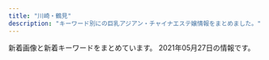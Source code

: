 ```yaml
---
title: "川崎・鶴見"
description: "キーワード別にの巨乳アジアン・チャイナエステ嬢情報をまとめました。"
---
```


新着画像と新着キーワードをまとめています。
2021年05月27日の情報です。

<DmmAffiliateIns />
<KeywordTable
  shops={
    [
    {
        "keywords": {
            "86": 16,
            "D": 16
        },
        "url": "http://rabbit.est.cm/",
        "name": "\u7e01\u5712",
        "station": "JR\u5ddd\u5d0e\u99c5\u6771\u53e3",
        "img_links": [
            "http://rabbit.est.cm/images/acc5.jpg",
            "http://rabbit.est.cm/images/nbj2.jpg",
            "http://rabbit.est.cm/images/pick.png",
            "http://rabbit.est.cm/images/top.jpg",
            "http://rabbit.est.cm/images/nbj3.jpg",
            "http://rabbit.est.cm/photos/sites/29/2017/02/3.jpg",
            "http://rabbit.est.cm/photos/sites/29/2017/09/2017090411494123.jpg",
            "http://rabbit.est.cm/images/acc3.jpg",
            "http://rabbit.est.cm/images/acc4.jpg",
            "http://rabbit.est.cm/images/s_staff.png",
            "http://rabbit.est.cm/images/s_news.png",
            "http://rabbit.est.cm/photos/sites/29/2017/03/girls03.jpg",
            "http://rabbit.est.cm/images/acc2.jpg",
            "http://rabbit.est.cm/photos/sites/29/2018/08/2018081709473259.jpg",
            "http://rabbit.est.cm/photos/sites/29/2020/11/2020110707012088.jpg",
            "http://rabbit.est.cm/photos/sites/29/2017/04/01.jpg",
            "http://rabbit.est.cm/photos/sites/29/2017/03/188375621118420915.jpg",
            "http://rabbit.est.cm/images/mobile.jpg"
        ]
    },
    {
        "name": "Yulala",
        "keywords": {
            "C": 23
        },
        "station": "JR\u9db4\u898b\u99c5\u6771\u53e3",
        "img_links": [
            "http://esthe-heal.com/staff/aya/01.jpg",
            "http://esthe-heal.com/staff/miho/01.jpg",
            "http://esthe-heal.com/staff/mimi/01.jpg",
            "http://esthe-heal.com/img/link/koko_234x60.png",
            "http://esthe-heal.com/img/ttl_pickup.png",
            "http://esthe-heal.com/staff/sizuka/01mb.jpg",
            "http://esthe-heal.com/staff/kana/01mb.jpg",
            "http://esthe-heal.com/img/att.jpg",
            "http://esthe-heal.com/staff/kana/01.jpg",
            "http://esthe-heal.com/staff/aya/01mb.jpg",
            "http://esthe-heal.com/staff/haruna/01mb.jpg",
            "http://esthe-heal.com/img/ttl_wnew.png",
            "http://esthe-heal.com/staff/rui/01.jpg",
            "http://esthe-heal.com/staff/sakura/01mb.jpg",
            "http://esthe-heal.com/staff/rubi/01mb.jpg",
            "http://esthe-heal.com/staff/haruna/01.jpg",
            "http://esthe-heal.com/staff/rubi/01.jpg",
            "http://esthe-heal.com/staff/sayuri/01.jpg",
            "http://esthe-heal.com/staff/mimi/01mb.jpg",
            "http://esthe-heal.com/staff/momo/01mb.jpg",
            "http://esthe-heal.com/staff/sakura/01.jpg",
            "http://esthe-heal.com/staff/kaori/01.jpg",
            "http://esthe-heal.com/staff/rui/01mb.jpg",
            "http://esthe-heal.com/pic/head.jpg",
            "http://esthe-heal.com/staff/yuki/01.jpg",
            "http://esthe-heal.com/img/ttl_staff.png",
            "http://esthe-heal.com/staff/sayuri/01mb.jpg",
            "http://esthe-heal.com/staff/kaori/01mb.jpg",
            "http://esthe-heal.com/staff/momo/01.jpg",
            "http://esthe-heal.com/staff/miho/01mb.jpg",
            "http://esthe-heal.com/img/ttl_recbnr.png",
            "http://esthe-heal.com/staff/yuyu/01.jpg",
            "http://esthe-heal.com/staff/yuki/01mb.jpg",
            "http://esthe-heal.com/staff/sizuka/01.jpg",
            "http://esthe-heal.com/i/files/homeimg.jpg",
            "http://esthe-heal.com/img/ttl_mobile.png",
            "http://esthe-heal.com/staff/yuyu/01mb.jpg"
        ],
        "url": "http://esthe-heal.com/"
    },
    {
        "img_links": [],
        "keywords": {},
        "name": "\u7652\u3057\u98a8\uff5e\u3044\u3084\u3057\u304b\u305c\uff5e",
        "station": "JR\u5ddd\u5d0e\u99c5\u6771\u53e3",
        "url": "http://iyashi-kaze.oks.bz/"
    },
    {
        "img_links": [
            "http://kafu.ests.co/photos/sites/7/2017/02/2.jpg",
            "http://kafu.ests.co/images/n3.jpg",
            "http://kafu.ests.co/images/room3.jpg",
            "http://kafu.ests.co/images/line.jpg",
            "http://kafu.ests.co/images/room1.jpg",
            "http://kafu.ests.co/images/s_face.jpg",
            "http://kafu.ests.co/images/face_bj3.jpg",
            "http://kafu.ests.co/images/s_pick.jpg",
            "http://kafu.ests.co/images/s_link.jpg",
            "http://kafu.ests.co/images/nbj3.jpg",
            "http://kafu.ests.co/photos/sites/7/2017/02/1.jpg",
            "http://kafu.ests.co/images/n1.jpg",
            "http://kafu.ests.co/photos/sites/7/2017/10/2017100904034443.png",
            "http://kafu.ests.co/photos/sites/7/2017/10/2017101205420065.jpg",
            "http://kafu.ests.co/photos/sites/7/2017/10/2017100904034561.png",
            "http://kafu.ests.co/images/s_staff1.jpg",
            "http://kafu.ests.co/images/face_bj.jpg",
            "http://kafu.ests.co/images/nbj1.jpg",
            "http://kafu.ests.co/images/mobile.jpg",
            "http://kafu.ests.co/images/s_staff.jpg",
            "http://kafu.ests.co/images/room2.jpg",
            "http://kafu.ests.co/images/s_news.jpg",
            "http://kafu.ests.co/images/top.png",
            "http://kafu.ests.co/images/s_mobile.jpg",
            "http://kafu.ests.co/photos/sites/7/2017/10/2017101205420191.jpg",
            "http://kafu.ests.co/images/room4.jpg"
        ],
        "keywords": {
            "C": 21,
            "83": 3,
            "82": 3
        },
        "station": "JR\u77e2\u5411\u99c5\u897f\u53e3",
        "name": "\u5bf5\u6df1\u82b1\u98a8",
        "url": "http://kafu.ests.co/"
    },
    {
        "station": "JR\u9db4\u898b\u99c5\u6771\u53e3",
        "keywords": {
            "\u30c0\u30a4\u30ca\u30de\u30a4\u30c8": 1,
            "100": 1,
            "G": 11,
            "\u30bb\u30af\u30b7\u30fc": 8
        },
        "url": "https://www.pal-spa.com/",
        "img_links": [
            "https://www.pal-spa.com/img/blog/palspa_blog_20200113_miyuki3.jpg",
            "https://www.pal-spa.com/img/blog/palspa_blog_20210419_yuki3.jpg",
            "https://www.pal-spa.com/img/girl/main/smain285aa054b0383cc218664f07c55c4e1d3f0.jpg",
            "https://www.pal-spa.com/img/girl/list/sface2934a16061b4519bc353f475021810bbc2.jpg",
            "https://www.pal-spa.com/img/girl/main/smain242efb09e433a238cc9c94272805945bf96.jpg",
            "https://www.pal-spa.com/img/blog/postimage20210128110639.jpg",
            "https://www.pal-spa.com/img/girl/main/smain841caefc8aa890323cc659f5abf9da1937.jpg",
            "https://www.pal-spa.com/img/blog/palspa_blog_20191201_yui1.jpg",
            "https://www.pal-spa.com/img/girl/main/smain851caefc8aa890323cc659f5abf9da1937.jpg",
            "https://www.pal-spa.com/img/girl/list/sface31f19f00dae05be97f6dce6cb5dbe8eec8.jpg",
            "https://www.pal-spa.com/img/blog/postimage20191201160113.jpg",
            "https://www.pal-spa.com/img/girl/main/smain354497d0fc321a60342a97907dcf15eddb4.jpg",
            "https://www.pal-spa.com/img/girl/main/smain351f2458e832a4198c757c4a20f24e7b77f.jpg",
            "https://www.pal-spa.com/img/girl/main/smain411179e3d7fbd9c1dd52f6aa2a671ce0bd.jpg",
            "https://www.pal-spa.com/img/girl/main/smain94ef1bf25458f90407a4281129029fee02.jpg",
            "https://www.pal-spa.com/img/blog/palspa_blog_20200803_ai1.jpg",
            "https://www.pal-spa.com/img/girl/main/smain283aa054b0383cc218664f07c55c4e1d3f0.jpg",
            "https://www.pal-spa.com/img/blog/palspa_blog_20200803_ai9.jpg",
            "https://www.pal-spa.com/img/material/massage_siatu2.jpg",
            "https://www.pal-spa.com/img/blog/palspa_blog_20200316_aya8.jpg",
            "https://www.pal-spa.com/img/blog/palspa_blog_20191201_aica5.jpg",
            "https://www.pal-spa.com/img/blog/postimage20190823184018.jpg",
            "https://www.pal-spa.com/img/blog/palspa_blog_20191204_izumi5.jpg",
            "https://www.pal-spa.com/img/blog/postimage20200112225143.jpg",
            "https://www.pal-spa.com/img/girl/list/slist37ffa7eddb5ff5f31871a45422cbecac1d.jpg",
            "https://www.pal-spa.com/img/girl/list/slist2803b6e28547718e5f6d36e0d1c631fbcd.jpg",
            "https://www.pal-spa.com/img/blog/palspa_blog_20191201_yui3.jpg",
            "https://www.pal-spa.com/img/girl/main/smain339afba4e500f33ea543f800c8238c1f49.jpg",
            "https://www.pal-spa.com/img/girl/main/smain311813891f0a4f13a5dcec2552f803dff41.jpg",
            "https://www.pal-spa.com/img/blog/palspa_blog_20191201_aica7.jpg",
            "https://www.pal-spa.com/img/blog/palspa_blog_20200113_miyuki4.jpg",
            "https://www.pal-spa.com/img/girl/list/swest374e0d15dd2f781c76365f64c8cfd8955c.jpg",
            "https://www.pal-spa.com/img/blog/palspa_blog_20200113_miyuki5.jpg",
            "https://www.pal-spa.com/img/girl/list/slist41179e3d7fbd9c1dd52f6aa2a671ce0bd.jpg",
            "https://www.pal-spa.com/img/blog/palspa_blog_20191201_aica1.jpg",
            "https://www.pal-spa.com/img/blog/palspa_blog_20191204_izumi2.jpg",
            "https://www.pal-spa.com/img/blog/postimage20191201160850.jpg",
            "https://www.pal-spa.com/img/camp/20210513_newface.jpg",
            "https://www.pal-spa.com/img/blog/postimage20200316071533.jpg",
            "https://www.pal-spa.com/img/material/massage_sentai3.jpg",
            "https://www.pal-spa.com/img/girl/main/smain2924975d1e88a92635112090a18fddfe496.jpg",
            "https://www.pal-spa.com/img/blog/palspa_blog_20191201_yui6.jpg",
            "https://www.pal-spa.com/img/girl/main/smain93489e4bc2f68cb6c1df5f2c0780e53ef2.jpg",
            "https://www.pal-spa.com/img/girl/pickup/pickup20210315213817.jpg",
            "https://www.pal-spa.com/img/blog/postimage20191201161433.jpg",
            "https://www.pal-spa.com/img/girl/main/smain32444cc176e6519c5cfcaa30cdb6b3d4ae6.jpg",
            "https://www.pal-spa.com/img/blog/palspa_blog_20191204_izumi3.jpg",
            "https://www.pal-spa.com/img/girl/list/sface3c2ba25b14b61f54befa1ec672e487350.jpg",
            "https://www.pal-spa.com/img/girl/main/smain95ef1bf25458f90407a4281129029fee02.jpg",
            "https://www.pal-spa.com/img/material/massage_sentai2.jpg",
            "https://www.pal-spa.com/img/material/image_auth.png",
            "https://www.pal-spa.com/img/girl/main/smain2944975d1e88a92635112090a18fddfe496.jpg",
            "https://www.pal-spa.com/img/blog/postimage20210419052730.jpg",
            "https://www.pal-spa.com/img/girl/list/swest3c2ba25b14b61f54befa1ec672e487350.jpg",
            "https://www.pal-spa.com/img/girl/main/smain3448922ce8484534d2b75a91ab7a300e6de.jpg",
            "https://www.pal-spa.com/img/girl/main/smain349afba4e500f33ea543f800c8238c1f49.jpg",
            "https://www.pal-spa.com/img/girl/list/sface9b20525be57ec14c2cab254b7f38bd4df.jpg",
            "https://www.pal-spa.com/img/girl/list/slist3aa1148d56856a2cfde4a3dfdd8d1c5ed.jpg",
            "https://www.pal-spa.com/img/girl/main/smain213a4782a043e7ca29f58aba8d6552a2d6e.jpg",
            "https://www.pal-spa.com/img/girl/main/smain2332be10adc295a0fc3adfdb5b77838c4a7.jpg",
            "https://www.pal-spa.com/img/girl/list/sface259a92ee295305fdbc6e4cd5a68dad5216.jpg",
            "https://www.pal-spa.com/img/girl/list/slist29b91c9bcc8e157811f43836e0e81c7a7e.jpg",
            "https://www.pal-spa.com/img/girl/main/smain252b45d339d6509c6b7779e499e2a9b6ba6.jpg",
            "https://www.pal-spa.com/img/blog/palspa_blog_20210419_yuki8.jpg",
            "https://www.pal-spa.com/img/girl/main/smain214a4782a043e7ca29f58aba8d6552a2d6e.jpg",
            "https://www.pal-spa.com/img/girl/main/smain212a4782a043e7ca29f58aba8d6552a2d6e.jpg",
            "https://www.pal-spa.com/img/girl/main/smain253b45d339d6509c6b7779e499e2a9b6ba6.jpg",
            "https://www.pal-spa.com/img/girl/main/smain44b39a706bac6618b1571f7fdf4631427d.jpg",
            "https://www.pal-spa.com/img/girl/main/smain241254584407bed049e349a41c5443a4345.jpg",
            "https://www.pal-spa.com/img/blog/palspa_blog_20191201_yui7.jpg",
            "https://www.pal-spa.com/img/girl/list/sface35c7e2ebf50e97c57692dbfd94cccf9ddb.jpg",
            "https://www.pal-spa.com/img/blog/palspa_blog_20210120_haruka4.jpg",
            "https://www.pal-spa.com/img/girl/list/slist34fb1e5b054a6796aafb6d24f36ac90950.jpg",
            "https://www.pal-spa.com/img/blog/palspa_blog_20191204_izumi1.jpg",
            "https://www.pal-spa.com/img/blog/palspa_blog_20191201_aica4.jpg",
            "https://www.pal-spa.com/img/girl/main/smain92489e4bc2f68cb6c1df5f2c0780e53ef2.jpg",
            "https://www.pal-spa.com/img/girl/list/swest259a92ee295305fdbc6e4cd5a68dad5216.jpg",
            "https://www.pal-spa.com/img/girl/main/smain32aa1148d56856a2cfde4a3dfdd8d1c5ed.jpg",
            "https://www.pal-spa.com/img/girl/main/smain373eb53412252fd3f47bcd6a4f2e0027ddb.jpg",
            "https://www.pal-spa.com/img/girl/main/smain315f04254ecea9c57f49748c46b01a7664c.jpg",
            "https://www.pal-spa.com/img/girl/list/slist21c8c7f499c3f4da854e401c53978a3677.jpg",
            "https://www.pal-spa.com/img/girl/list/swest2815022380c60cdc7043c4ec074cee02f5.jpg",
            "https://www.pal-spa.com/img/girl/list/swest41179e3d7fbd9c1dd52f6aa2a671ce0bd.jpg",
            "https://www.pal-spa.com/img/blog/palspa_blog_20200316_aya10.jpg",
            "https://www.pal-spa.com/img/girl/main/smain215a4782a043e7ca29f58aba8d6552a2d6e.jpg",
            "https://www.pal-spa.com/img/girl/list/swest24254584407bed049e349a41c5443a4345.jpg",
            "https://www.pal-spa.com/img/blog/postimage20190909035711.jpg",
            "https://www.pal-spa.com/img/blog/palspa_blog_20210419_yuki1.jpg",
            "https://www.pal-spa.com/img/blog/palspa_blog_20200316_aya11.jpg",
            "https://www.pal-spa.com/img/blog/palspa_blog_20191201_aica2.jpg",
            "https://www.pal-spa.com/img/girl/list/sface41179e3d7fbd9c1dd52f6aa2a671ce0bd.jpg",
            "https://www.pal-spa.com/img/blog/palspa_blog_20200316_aya5.jpg",
            "https://www.pal-spa.com/img/girl/main/smain91489e4bc2f68cb6c1df5f2c0780e53ef2.jpg",
            "https://www.pal-spa.com/img/girl/list/slist9224bead323710d8ed7f0640125518c54.jpg",
            "https://www.pal-spa.com/img/blog/palspa_blog_20210419_yuki4.jpg",
            "https://www.pal-spa.com/img/girl/main/smain312cf1a94bbeb47fd61d9c8a0ac5715f220.jpg",
            "https://www.pal-spa.com/img/blog/postimage20200805131611.jpg",
            "https://www.pal-spa.com/img/blog/palspa_blog_20200803_ai6.jpg",
            "https://www.pal-spa.com/img/girl/list/slist256b08026e0fe59c124751f4ba2dce9484.jpg",
            "https://www.pal-spa.com/img/girl/list/sface24254584407bed049e349a41c5443a4345.jpg",
            "https://www.pal-spa.com/img/girl/list/slist31991bce11ee745ecab812af3ff1cb34c6.jpg",
            "https://www.pal-spa.com/img/girl/main/smain32544cc176e6519c5cfcaa30cdb6b3d4ae6.jpg",
            "https://www.pal-spa.com/img/blog/postimage20191201162035.jpg",
            "https://www.pal-spa.com/img/girl/list/swest35285c827d9511f0950a18b392ca14bbe6.jpg",
            "https://www.pal-spa.com/img/girl/main/smain314f04254ecea9c57f49748c46b01a7664c.jpg",
            "https://www.pal-spa.com/img/blog/palspa_blog_20191201_yui5.jpg",
            "https://www.pal-spa.com/img/girl/pickup/pickup20200730025343.jpg",
            "https://www.pal-spa.com/img/girl/list/sface374e0d15dd2f781c76365f64c8cfd8955c.jpg",
            "https://www.pal-spa.com/img/material/massage_siatu1.jpg",
            "https://www.pal-spa.com/img/girl/list/swest352b89681dd1c11f6c2b3d93f5253fdb44.jpg",
            "https://www.pal-spa.com/img/blog/palspa_blog_20210419_yuki2.jpg",
            "https://www.pal-spa.com/img/girl/main/smain3525044e0e79b6d94578c6c78296fb853e4.jpg",
            "https://www.pal-spa.com/img/girl/main/smain2342be10adc295a0fc3adfdb5b77838c4a7.jpg",
            "https://www.pal-spa.com/img/girl/main/smain81aaf0584954cf78c6fa0e4d5235d359c9.jpg",
            "https://www.pal-spa.com/img/girl/main/smain355497d0fc321a60342a97907dcf15eddb4.jpg",
            "https://www.pal-spa.com/img/girl/main/smain2934975d1e88a92635112090a18fddfe496.jpg",
            "https://www.pal-spa.com/img/girl/main/smain32244cc176e6519c5cfcaa30cdb6b3d4ae6.jpg",
            "https://www.pal-spa.com/img/girl/main/smain34264ec295988800531cb0f78cdcfbcb9cf.jpg",
            "https://www.pal-spa.com/img/girl/main/smain321552450a07c5e6fcf616569ce56276f28.jpg",
            "https://www.pal-spa.com/img/blog/palspa_blog_20200803_ai3.jpg",
            "https://www.pal-spa.com/img/blog/palspa_blog_20200113_miyuki2.jpg",
            "https://www.pal-spa.com/img/girl/main/smain371eb53412252fd3f47bcd6a4f2e0027ddb.jpg",
            "https://www.pal-spa.com/img/blog/palspa_blog_20200803_ai4.jpg",
            "https://www.pal-spa.com/img/blog/palspa_blog_20200113_miyuki1.jpg",
            "https://www.pal-spa.com/img/girl/list/slist2384c844601b0fd2f7aabfe4a5a12163b7.jpg",
            "https://www.pal-spa.com/img/girl/main/smain374cab2c1fda697e3b05677cf608a517810.jpg",
            "https://www.pal-spa.com/img/blog/palspa_blog_20200316_aya1.jpg",
            "https://www.pal-spa.com/img/blog/palspa_blog_20200316_aya9.jpg",
            "https://www.pal-spa.com/img/girl/main/smain251b45d339d6509c6b7779e499e2a9b6ba6.jpg",
            "https://www.pal-spa.com/img/blog/palspa_blog_20200316_aya3.jpg",
            "https://www.pal-spa.com/img/girl/main/smain424a6d03832c91a865b6562a3dc842e51a.jpg",
            "https://www.pal-spa.com/img/girl/main/smain295c66d8a8ea77ad563b7a5d4d245be38c5.jpg",
            "https://www.pal-spa.com/img/girl/pickup/pickup20210120104719.jpg",
            "https://www.pal-spa.com/img/girl/list/swest95fea8ce189d2417d922eb9079627b3ac.jpg",
            "https://www.pal-spa.com/img/girl/main/smain2352be10adc295a0fc3adfdb5b77838c4a7.jpg",
            "https://www.pal-spa.com/img/blog/palspa_blog_20200316_aya7.jpg",
            "https://www.pal-spa.com/img/blog/palspa_blog_20210120_haruka1.jpg",
            "https://www.pal-spa.com/img/blog/palspa_blog_20210120_haruka3.jpg",
            "https://www.pal-spa.com/img/girl/list/swest32552450a07c5e6fcf616569ce56276f28.jpg",
            "https://www.pal-spa.com/img/blog/palspa_blog_20210120_haruka5.jpg",
            "https://www.pal-spa.com/img/girl/main/smain831caefc8aa890323cc659f5abf9da1937.jpg",
            "https://www.pal-spa.com/img/blog/palspa_blog_20191201_yui4.jpg",
            "https://www.pal-spa.com/img/girl/list/swest31f19f00dae05be97f6dce6cb5dbe8eec8.jpg",
            "https://www.pal-spa.com/img/blog/palspa_blog_20200113_miyuki6.jpg",
            "https://www.pal-spa.com/img/girl/main/smain2312be10adc295a0fc3adfdb5b77838c4a7.jpg",
            "https://www.pal-spa.com/img/girl/list/slist32552450a07c5e6fcf616569ce56276f28.jpg",
            "https://www.pal-spa.com/img/blog/palspa_blog_20200803_ai7.jpg",
            "https://www.pal-spa.com/img/girl/list/swest34fb1e5b054a6796aafb6d24f36ac90950.jpg",
            "https://www.pal-spa.com/img/blog/palspa_blog_20191201_aica3.jpg",
            "https://www.pal-spa.com/img/girl/list/sface2815022380c60cdc7043c4ec074cee02f5.jpg",
            "https://www.pal-spa.com/img/girl/list/swest21a4782a043e7ca29f58aba8d6552a2d6e.jpg",
            "https://www.pal-spa.com/img/girl/main/smain284aa054b0383cc218664f07c55c4e1d3f0.jpg",
            "https://www.pal-spa.com/img/girl/list/swest2934a16061b4519bc353f475021810bbc2.jpg",
            "https://www.pal-spa.com/img/girl/list/slist35f2458e832a4198c757c4a20f24e7b77f.jpg",
            "https://www.pal-spa.com/img/blog/palspa_blog_20200113_miyuki8.jpg",
            "https://www.pal-spa.com/img/blog/palspa_blog_20200113_miyuki7.jpg",
            "https://www.pal-spa.com/img/girl/main/smain31aa1148d56856a2cfde4a3dfdd8d1c5ed.jpg",
            "https://www.pal-spa.com/img/girl/main/smain211a4782a043e7ca29f58aba8d6552a2d6e.jpg",
            "https://www.pal-spa.com/img/girl/main/smain372eb53412252fd3f47bcd6a4f2e0027ddb.jpg",
            "https://www.pal-spa.com/img/blog/palspa_blog_20191201_aica6.jpg",
            "https://www.pal-spa.com/img/girl/list/sface32552450a07c5e6fcf616569ce56276f28.jpg",
            "https://www.pal-spa.com/img/blog/palspa_blog_20191204_izumi4.jpg",
            "https://www.pal-spa.com/img/girl/list/sface232be10adc295a0fc3adfdb5b77838c4a7.jpg",
            "https://www.pal-spa.com/img/girl/list/swest232be10adc295a0fc3adfdb5b77838c4a7.jpg",
            "https://www.pal-spa.com/img/girl/main/smain32344cc176e6519c5cfcaa30cdb6b3d4ae6.jpg",
            "https://www.pal-spa.com/img/blog/palspa_blog_20200803_ai8.jpg",
            "https://www.pal-spa.com/img/girl/main/smain281fd9bc58195da2c4f8c318534044e362e.jpg",
            "https://www.pal-spa.com/img/blog/palspa_blog_20191204_izumi7.jpg",
            "https://www.pal-spa.com/img/blog/palspa_blog_20210419_yuki6.jpg",
            "https://www.pal-spa.com/img/blog/postimage20191205024522.jpg",
            "https://www.pal-spa.com/img/blog/palspa_blog_20200316_aya6.jpg",
            "https://www.pal-spa.com/img/girl/list/slist82771fec40d02127b42e7e4941a97d5e8.jpg",
            "https://www.pal-spa.com/img/girl/main/smain2322be10adc295a0fc3adfdb5b77838c4a7.jpg",
            "https://www.pal-spa.com/img/blog/palspa_blog_20200316_aya2.jpg",
            "https://www.pal-spa.com/img/girl/pickup/pickup20200104064211.jpg",
            "https://www.pal-spa.com/img/girl/pickup/pickup20200923134207.jpg",
            "https://www.pal-spa.com/img/girl/main/smain375cab2c1fda697e3b05677cf608a517810.jpg",
            "https://www.pal-spa.com/img/girl/list/sface34fb1e5b054a6796aafb6d24f36ac90950.jpg",
            "https://www.pal-spa.com/img/blog/palspa_blog_20210120_haruka6.jpg",
            "https://www.pal-spa.com/img/blog/palspa_blog_20210419_yuki5.jpg",
            "https://www.pal-spa.com/img/material/massage_sentai1.jpg",
            "https://www.pal-spa.com/img/girl/main/smain341fb1e5b054a6796aafb6d24f36ac90950.jpg",
            "https://www.pal-spa.com/img/blog/palspa_blog_20200803_ai5.jpg",
            "https://www.pal-spa.com/img/girl/main/smain255b45d339d6509c6b7779e499e2a9b6ba6.jpg",
            "https://www.pal-spa.com/img/girl/pickup/pickup20210513160105.jpg",
            "https://www.pal-spa.com/img/girl/list/sface8aaf0584954cf78c6fa0e4d5235d359c9.jpg",
            "https://www.pal-spa.com/img/girl/main/smain313cf1a94bbeb47fd61d9c8a0ac5715f220.jpg",
            "https://www.pal-spa.com/img/girl/main/smain43f417400ac5884575399559541bcf4c17.jpg",
            "https://www.pal-spa.com/img/blog/palspa_blog_20191204_izumi6.jpg",
            "https://www.pal-spa.com/img/girl/main/smain3535044e0e79b6d94578c6c78296fb853e4.jpg",
            "https://www.pal-spa.com/img/material/massage_siatu3.jpg",
            "https://www.pal-spa.com/img/blog/palspa_blog_20200316_aya4.jpg",
            "https://www.pal-spa.com/img/girl/main/smain821caefc8aa890323cc659f5abf9da1937.jpg",
            "https://www.pal-spa.com/img/girl/main/smain3438922ce8484534d2b75a91ab7a300e6de.jpg",
            "https://www.pal-spa.com/img/girl/list/slist24940766e3a46af57756429b6407dea11e.jpg",
            "https://www.pal-spa.com/img/girl/main/smain254b45d339d6509c6b7779e499e2a9b6ba6.jpg",
            "https://www.pal-spa.com/img/girl/main/smain3458922ce8484534d2b75a91ab7a300e6de.jpg",
            "https://www.pal-spa.com/img/girl/main/smain29126f46703ae5614cc6531d2d744ef64cb.jpg",
            "https://www.pal-spa.com/img/girl/list/sface21a4782a043e7ca29f58aba8d6552a2d6e.jpg",
            "https://www.pal-spa.com/img/girl/list/swest81caefc8aa890323cc659f5abf9da1937.jpg",
            "https://www.pal-spa.com/img/girl/main/smain28209dcea86d45d39c34084233d3f05abd3.jpg",
            "https://www.pal-spa.com/img/blog/postimage20191205024146.jpg",
            "https://www.pal-spa.com/img/blog/palspa_blog_20200803_ai2.jpg",
            "https://www.pal-spa.com/img/blog/postimage20190615060904.jpg",
            "https://www.pal-spa.com/img/blog/palspa_blog_20210419_yuki7.jpg",
            "https://www.pal-spa.com/img/girl/pickup/pickup20200822150116.jpg",
            "https://www.pal-spa.com/img/blog/palspa_blog_20191201_yui2.jpg"
        ],
        "name": "Men\u2019s Pal Spa\u30fb\u30e1\u30f3\u30ba\u30d1\u30eb\u30b9\u30d1"
    },
    {
        "station": "JR\u5ddd\u5d0e\u99c5\u6771\u53e3",
        "keywords": {
            "C": 13
        },
        "img_links": [
            "http://es-china.info/images/s_ranking.png",
            "http://es-china.info/images/room1.jpg",
            "http://es-china.info/staff/ran2.jpg",
            "http://es-china.info/staff/risa1.jpg",
            "http://es-china.info/staff/sayuri1.jpg",
            "http://es-china.info/staff/sayuri2.jpg",
            "http://es-china.info/images/s_news.png",
            "http://es-china.info/images/mobile.jpg",
            "http://es-china.info/staff/ran1.jpg",
            "http://es-china.info/staff/emi1.jpg",
            "http://es-china.info/images/r3.jpg",
            "http://es-china.info/images/s_staff.png",
            "http://es-china.info/staff/ai2.jpg",
            "http://es-china.info/staff/risa2.jpg",
            "http://es-china.info/staff/emi2.jpg",
            "http://es-china.info/images/line.png",
            "http://es-china.info/images/s_zysx.png",
            "http://es-china.info/images/room2.jpg",
            "http://es-china.info/images/room4.jpg",
            "http://es-china.info/staff/sasa2.jpg",
            "http://es-china.info/staff/sasa1.jpg",
            "http://es-china.info/images/s_newface.png",
            "http://es-china.info/staff/sayuri3.jpg",
            "http://es-china.info/staff/ai1.jpg",
            "http://es-china.info/images/room3.jpg",
            "http://es-china.info/images/no1.png",
            "http://es-china.info/images/s_pickup.png"
        ],
        "url": "http://es-china.info/",
        "name": "\u7652\u5065\u697d"
    },
    {
        "name": "sweet",
        "station": "JR\u9db4\u898b\u99c5\u897f\u53e3",
        "img_links": [
            "https://tsurumi-mensesthe.com/massage/2021/01/05/stand-by.jpg",
            "https://tsurumi-mensesthe.com/massage/2020/11/22/coco-s3.jpg",
            "https://tsurumi-mensesthe.com/staff/riri-l1.jpg",
            "https://tsurumi-mensesthe.com/staff/ayumi-s1.jpg",
            "https://tsurumi-mensesthe.com/staff/riri-s1.jpg",
            "https://tsurumi-mensesthe.com/images/main-sp.jpg",
            "https://tsurumi-mensesthe.com/staff/riri-top.jpg",
            "https://tsurumi-mensesthe.com/staff/yura-l2.jpg",
            "https://tsurumi-mensesthe.com/massage/2021/03/01/miki-s1.jpg",
            "https://tsurumi-mensesthe.com/staff/momoka-s2.jpg",
            "https://tsurumi-mensesthe.com/room/room-l1.jpg",
            "https://tsurumi-mensesthe.com/room/room-l3.jpg",
            "https://tsurumi-mensesthe.com/footer/footer-line.png",
            "https://tsurumi-mensesthe.com/staff/riri-l2.jpg",
            "https://tsurumi-mensesthe.com/staff/yuyu-top.jpg",
            "https://tsurumi-mensesthe.com/images/clear.png",
            "https://tsurumi-mensesthe.com/room/room-l2.jpg",
            "https://tsurumi-mensesthe.com/staff/momoka-s1.jpg",
            "https://tsurumi-mensesthe.com/staff/new-l1.jpg",
            "https://tsurumi-mensesthe.com/staff/riri-s2.jpg",
            "https://tsurumi-mensesthe.com/staff/miki-top.jpg",
            "https://tsurumi-mensesthe.com/staff/yura-top.jpg",
            "https://inage-mensesthe.com/icon/facebook.png",
            "https://tsurumi-mensesthe.com/staff/momoka-l1.jpg",
            "https://tsurumi-mensesthe.com/staff/momoka-top.jpg",
            "https://inage-mensesthe.com/icon/twitter.png",
            "https://tsurumi-mensesthe.com/images/esthe1.jpg",
            "https://tsurumi-mensesthe.com/staff/yura-s2.jpg",
            "https://tsurumi-mensesthe.com/staff/yura-s3.jpg",
            "https://tsurumi-mensesthe.com/staff/miki-l2.jpg",
            "https://tsurumi-mensesthe.com/staff/yuyu-l1.jpg",
            "https://tsurumi-mensesthe.com/staff/momoka-l2.jpg",
            "https://inage-mensesthe.com/icon/yelp.png",
            "https://tsurumi-mensesthe.com/staff/miki-l1.jpg",
            "https://tsurumi-mensesthe.com/images/esthe3.jpg",
            "https://tsurumi-mensesthe.com/icon/yelp.png",
            "https://tsurumi-mensesthe.com/staff/yuyu-s1.jpg",
            "https://tsurumi-mensesthe.com/images/main1.jpg",
            "https://tsurumi-mensesthe.com/room/room-l4.jpg",
            "https://tsurumi-mensesthe.com/staff/yura-s1.jpg",
            "https://tsurumi-mensesthe.com/images/header3.png",
            "https://tsurumi-mensesthe.com/staff/ayumi-top.jpg",
            "https://tsurumi-mensesthe.com/staff/new-s1.jpg",
            "https://tsurumi-mensesthe.com/massage/2021/04/20/yuyu-s1.jpg",
            "https://tsurumi-mensesthe.com/staff/sora-s1.jpg",
            "https://tsurumi-mensesthe.com/staff/yura-l3.jpg",
            "https://tsurumi-mensesthe.com/staff/momoka-s3.jpg",
            "https://tsurumi-mensesthe.com/icon/facebook.png",
            "https://tsurumi-mensesthe.com/massage/2021/03/09/new-s1.jpg",
            "https://tsurumi-mensesthe.com/staff/new-top.jpg",
            "https://tsurumi-mensesthe.com/icon/line.png",
            "https://tsurumi-mensesthe.com/images/qrcode.png",
            "https://tsurumi-mensesthe.com/footer/footer-tel.png",
            "https://tsurumi-mensesthe.com/icon/twitter.png",
            "https://tsurumi-mensesthe.com/footer/footer-staff.png",
            "https://inage-mensesthe.com/icon/line.png",
            "https://tsurumi-mensesthe.com/staff/momoka-l3.jpg",
            "https://tsurumi-mensesthe.com/staff/miki-s1.jpg",
            "https://tsurumi-mensesthe.com/images/esthe2.jpg",
            "https://tsurumi-mensesthe.com/staff/yura-l1.jpg",
            "https://tsurumi-mensesthe.com/staff/miki-s2.jpg",
            "https://tsurumi-mensesthe.com/images/esthe4.jpg"
        ],
        "url": "https://tsurumi-mensesthe.com/",
        "keywords": {
            "85": 24,
            "90": 8,
            "88": 24
        }
    },
    {
        "url": "https://hatsukoi.est.cm/",
        "img_links": [],
        "station": "JR\u9db4\u898b\u99c5\u6771\u53e3",
        "keywords": {},
        "name": "\u521d\u604b"
    },
    {
        "keywords": {
            "C": 7
        },
        "station": "JR\u9db4\u898b\u99c5\u897f\u53e3",
        "url": "http://h-yousei.xyz/",
        "img_links": [
            "http://h-yousei.xyz/images/top.png",
            "http://h-yousei.xyz/images/g2.jpg",
            "http://h-yousei.xyz/images/r4.jpg",
            "http://h-yousei.xyz/images/b2.jpg",
            "http://h-yousei.xyz/images/tit-new.png",
            "http://h-yousei.xyz/images/top1.jpg",
            "http://h-yousei.xyz/images/r1.jpg",
            "http://h-yousei.xyz/images/g0.jpg",
            "http://h-yousei.xyz/images/g3.jpg",
            "http://h-yousei.xyz/images/tite_staff.png",
            "http://h-yousei.xyz/images/r2.jpg",
            "http://h-yousei.xyz/images/tit-newface.png",
            "http://h-yousei.xyz/images/mobile.png",
            "http://h-yousei.xyz/images/tite-staff.png",
            "http://h-yousei.xyz/images/r3.jpg",
            "http://h-yousei.xyz/images/b1.jpg",
            "http://h-yousei.xyz/images/g1.jpg"
        ],
        "name": "\u5929\u4f7f\u306e\u604b"
    },
    {
        "name": "\u53f0\u6e7e\u5f0f\u9db4\u898b\u30ea\u30e9\u30af\u30bc\u30fc\u30b7\u30e7\u30f3",
        "keywords": {
            "86": 6,
            "D": 6
        },
        "img_links": [
            "http://xn--vckg5a9gugx77pgi4bmma.net/images/precau.png",
            "http://xn--vckg5a9gugx77pgi4bmma.net/images/evetop.png",
            "http://xn--vckg5a9gugx77pgi4bmma.net/images/news.png",
            "http://xn--vckg5a9gugx77pgi4bmma.net/images/cg02.jpg",
            "http://xn--vckg5a9gugx77pgi4bmma.net/images/cg03.jpg",
            "http://xn--vckg5a9gugx77pgi4bmma.net/images/r0.jpg",
            "http://xn--vckg5a9gugx77pgi4bmma.net/images/top.png",
            "http://xn--vckg5a9gugx77pgi4bmma.net/images/sruru.jpg",
            "http://xn--vckg5a9gugx77pgi4bmma.net/images/staff_s.png",
            "http://xn--vckg5a9gugx77pgi4bmma.net/images/kan.jpg"
        ],
        "station": "JR\u9db4\u898b\u99c5\u6771\u53e3",
        "url": "http://xn--vckg5a9gugx77pgi4bmma.net/"
    },
    {
        "station": "\u9db4\u898b\u99c5\u6771\u53e3",
        "keywords": {},
        "name": "Lucky\u30fb\u30e9\u30c3\u30ad\u30fc",
        "img_links": [
            "http://t-lucky.work/images/5.jpg",
            "http://t-lucky.work/sp/img/mimi1.jpg",
            "http://t-lucky.work/staff/mika.jpg",
            "http://t-lucky.work/sp/images/tel.jpg",
            "http://t-lucky.work/sp/images/newsb.jpg",
            "http://t-lucky.work/sp/staff/mika.jpg",
            "http://t-lucky.work/sp/images/footer.jpg",
            "http://t-lucky.work/images/sys2.jpg",
            "http://t-lucky.work/images/head.jpg",
            "http://t-lucky.work/sp/images/b1.jpg",
            "http://t-lucky.work/img/rina1.jpg",
            "http://t-lucky.work/sp/menu/top.jpg",
            "http://t-lucky.work/img/yumi1.jpg",
            "http://t-lucky.work/sp/images/staff_t.jpg",
            "http://t-lucky.work/sp/img/emi1.jpg",
            "http://t-lucky.work/sp/img/yumi1.jpg",
            "http://t-lucky.work/sp/images/rec1.jpg",
            "http://t-lucky.work/img/mimi1.jpg",
            "http://t-lucky.work/images/sm.jpg",
            "http://t-lucky.work/images/sys3.jpg",
            "http://t-lucky.work/images/staff_t.jpg",
            "http://t-lucky.work/images/7.jpg",
            "http://t-lucky.work/images/b1.jpg",
            "http://t-lucky.work/img/emi1.jpg",
            "http://t-lucky.work/staff/rei.jpg",
            "http://t-lucky.work/images/interior_t.jpg",
            "http://t-lucky.work/sp/img/aya1.jpg",
            "http://t-lucky.work/img/rei1.jpg",
            "http://t-lucky.work/sp/staff/mimi.jpg",
            "http://t-lucky.work/staff/aya.jpg",
            "http://t-lucky.work/images/b3.jpg",
            "http://t-lucky.work/images/9.jpg",
            "http://t-lucky.work/sp/staff/yuyu.jpg",
            "http://t-lucky.work/images/line.png",
            "http://t-lucky.work/images/sys4.jpg",
            "http://t-lucky.work/staff/yuyu.jpg",
            "http://t-lucky.work/sp/img/rina1.jpg",
            "http://t-lucky.work/sp/images/sys1.jpg",
            "http://t-lucky.work/sp/img/yuki1.jpg",
            "http://t-lucky.work/sp/images/head.jpg",
            "http://t-lucky.work/staff/emi.jpg",
            "http://t-lucky.work/images/ta.jpg",
            "http://t-lucky.work/sp/images/int2.jpg",
            "http://t-lucky.work/sp/staff/aya.jpg",
            "http://t-lucky.work/sp/images/interior_t.jpg",
            "http://t-lucky.work/sp/staff/rei.jpg",
            "http://t-lucky.work/sp/staff/emi.jpg",
            "http://t-lucky.work/staff/yuki.jpg",
            "http://t-lucky.work/images/b2.jpg",
            "http://t-lucky.work/sp/staff/yuki.jpg",
            "http://t-lucky.work/sp/images/ac1.jpg",
            "http://t-lucky.work/img/yuki1.jpg",
            "http://t-lucky.work/sp/staff/rina.jpg",
            "http://t-lucky.work/sp/images/pc.jpg",
            "http://t-lucky.work/images/news.jpg",
            "http://t-lucky.work/images/8.jpg",
            "http://t-lucky.work/sp/images/sys2.jpg",
            "http://t-lucky.work/sp/images/news.jpg",
            "http://t-lucky.work/sp/img/yuyu1.jpg",
            "http://t-lucky.work/images/int1.jpg",
            "http://t-lucky.work/sp/images/menu/top.jpg",
            "http://t-lucky.work/sp/menu/interior.jpg",
            "http://t-lucky.work/images/sys1.jpg",
            "http://t-lucky.work/images/int2.jpg",
            "http://t-lucky.work/images/1.jpg",
            "http://t-lucky.work/images/tr.jpg",
            "http://t-lucky.work/sp/images/menu/staff.jpg",
            "http://t-lucky.work/images/3.jpg",
            "http://t-lucky.work/staff/yumi.jpg",
            "http://t-lucky.work/sp/img/rei1.jpg",
            "http://t-lucky.work/img/aya1.jpg",
            "http://t-lucky.work/sp/images/b3.jpg",
            "http://t-lucky.work/sp/images/int1.jpg",
            "http://t-lucky.work/images/6.jpg",
            "http://t-lucky.work/sp/images/b2.jpg",
            "http://t-lucky.work/images/2.jpg",
            "http://t-lucky.work/sp/images/topgirl.jpg",
            "http://t-lucky.work/img/mika1.jpg",
            "http://t-lucky.work/staff/mimi.jpg",
            "http://t-lucky.work/img/yuyu1.jpg",
            "http://t-lucky.work/sp/staff/yumi.jpg",
            "http://t-lucky.work/sp/img/mika1.jpg",
            "http://t-lucky.work/images/4.jpg",
            "http://t-lucky.work/staff/rina.jpg",
            "http://t-lucky.work/sp/menu/staff.jpg",
            "http://t-lucky.work/sp/images/top.jpg"
        ],
        "url": "http://t-lucky.work/"
    },
    {
        "station": "\u4eac\u6025\u9db4\u898b\u99c5\u6771\u53e3",
        "name": "Smile",
        "img_links": [
            "http://tsurumi-est.xyz/images/s_staff1.png",
            "http://tsurumi-est.xyz/images/top.jpg",
            "http://tsurumi-est.xyz/images/g1.jpg",
            "http://tsurumi-est.xyz/images/flash.jpg",
            "http://tsurumi-est.xyz/images/mobile.png",
            "http://tsurumi-est.xyz/images/mens-esthe1.png",
            "http://tsurumi-est.xyz/images/g0.jpg",
            "http://tsurumi-est.xyz/images/int2.jpg",
            "http://tsurumi-est.xyz/images/g5.jpg",
            "http://tsurumi-est.xyz/g3.jpg",
            "http://tsurumi-est.xyz/images/int1.jpg",
            "http://tsurumi-est.xyz/images/flash2.jpg",
            "http://tsurumi-est.xyz/g1.jpg",
            "http://tsurumi-est.xyz/images/g2.jpg",
            "http://tsurumi-est.xyz/g2.jpg",
            "http://tsurumi-est.xyz/images/g3.jpg",
            "http://momipara.jp/img/link/momi88.jpg",
            "http://tsurumi-est.xyz/images/s_staff.png",
            "http://tsurumi-est.xyz/g0.jpg",
            "http://cdn.dino-es.com/images/logo/88x31NewDinoEs.png"
        ],
        "url": "http://tsurumi-est.xyz/",
        "keywords": {
            "E": 2,
            "C": 16,
            "D": 4
        }
    },
    {
        "name": "\u6843\u6e90\u90f7",
        "img_links": [
            "http://www.iyasi-massage.com/images/top/top_01.jpg",
            "http://www.iyasi-massage.com/images/staff/sta_0z9.jpg",
            "http://www.iyasi-massage.com/images/staff_one/staff_one_05.jpg",
            "http://www.iyasi-massage.com/images/staff_image/staff_d05.jpg",
            "http://www.iyasi-massage.com/images/top/top_08.png",
            "http://www.iyasi-massage.com/images/gallery/gallery_104.jpg",
            "http://www.iyasi-massage.com/images/staff_image/staff_d02.jpg",
            "http://www.iyasi-massage.com/images/staff_image/staff_d04.jpg",
            "http://www.iyasi-massage.com/images/gallery/gallery_401.jpg",
            "http://www.iyasi-massage.com/images/staff/sta_08.jpg",
            "http://www.iyasi-massage.com/images/gallery/gallery_403.jpg",
            "http://www.iyasi-massage.com/images/staff/sta_04.jpg",
            "http://www.iyasi-massage.com/images/staff/sta_06.jpg",
            "http://www.iyasi-massage.com/images/staff_image/staff_d01.jpg",
            "http://www.iyasi-massage.com/images/top/top_02.jpg",
            "http://www.iyasi-massage.com/images/gallery/gallery_top.jpg",
            "http://www.iyasi-massage.com/images/top/top_04.jpg",
            "http://www.iyasi-massage.com/images/staff_image/staff_d06.jpg",
            "http://www.iyasi-massage.com/images/staff/sta_010.jpg",
            "http://www.iyasi-massage.com/images/staff_one/staff_one_01.jpg",
            "http://www.iyasi-massage.com/images/home/index_04.jpg",
            "http://www.iyasi-massage.com/images/gallery/gallery_404.jpg",
            "http://www.iyasi-massage.com/images/home/index_tel.jpg",
            "http://www.iyasi-massage.com/images/staff/sta_0z12.jpg",
            "http://www.iyasi-massage.com/images/top/top_05.jpg",
            "http://www.iyasi-massage.com/images/staff/sta_03.jpg",
            "http://www.iyasi-massage.com/images/staff/sta_07.jpg",
            "http://www.iyasi-massage.com/images/staff_one/staff_one_02.jpg",
            "http://www.iyasi-massage.com/images/home/QR.png",
            "http://www.iyasi-massage.com/images/system/syatem_303.jpg",
            "http://www.iyasi-massage.com/images/staff/sta_0z6.jpg",
            "http://www.iyasi-massage.com/images/gallery/gallery_102.jpg",
            "http://www.iyasi-massage.com/images/staff/sta_0z8.jpg",
            "http://www.iyasi-massage.com/images/staff/sta_021.jpg",
            "http://www.iyasi-massage.com/images/top/top_03.jpg",
            "http://www.iyasi-massage.com/images/gallery/gallery_01.jpg",
            "http://www.iyasi-massage.com/images/home/top_qp.jpg",
            "http://www.iyasi-massage.com/images/home/index_qup.jpg",
            "http://www.iyasi-massage.com/images/staff_one/staff_one_04.jpg",
            "http://www.iyasi-massage.com/images/top/top_06.jpg",
            "http://www.iyasi-massage.com/images/system/syatem_302.jpg",
            "http://www.iyasi-massage.com/images/staff/sta_0z10.jpg",
            "http://www.iyasi-massage.com/images/gallery/gallery_402.jpg",
            "http://www.iyasi-massage.com/images/staff/sta_01.jpg",
            "http://www.iyasi-massage.com/images/staff/sta_023.jpg",
            "http://www.iyasi-massage.com/images/staff_one/staff_one_top.jpg",
            "http://www.iyasi-massage.com/images/staff/staff_top.jpg",
            "http://www.iyasi-massage.com/images/gallery/gallery_101.jpg",
            "http://www.iyasi-massage.com/images/staff_one/staff_one_08.png",
            "http://www.iyasi-massage.com/images/staff_one/staff_one_03.jpg",
            "http://www.iyasi-massage.com/images/system/syatem_301.jpg",
            "http://www.iyasi-massage.com/images/staff_image/staff_d03.jpg",
            "http://www.iyasi-massage.com/images/gallery/gallery_103.jpg",
            "http://www.iyasi-massage.com/images/staff_one/staff_one_07.png",
            "http://www.iyasi-massage.com/images/staff/sta_0z2.jpg",
            "http://www.iyasi-massage.com/images/home/index_03.jpg",
            "http://www.iyasi-massage.com/images/home/index_page_top.jpg"
        ],
        "station": "JR\u5ddd\u5d0e\u99c5\u6771\u53e3",
        "keywords": {},
        "url": "http://www.iyasi-massage.com/"
    },
    {
        "img_links": [
            "http://relax-aroma.xyz/images/sw_tel.png",
            "http://relax-aroma.xyz/images/sys01.jpg",
            "http://relax-aroma.xyz/images/head_interior.jpg",
            "http://relax-aroma.xyz/images/con03.jpg",
            "http://relax-aroma.xyz/images/cg02.jpg",
            "http://relax-aroma.xyz/images/sw_home.png",
            "http://relax-aroma.xyz/images/sns_9_pink.jpg",
            "http://relax-aroma.xyz/images/req_03.jpg",
            "http://relax-aroma.xyz/images/trigger.jpg",
            "http://relax-aroma.xyz/images/mainvisual_01.jpg",
            "http://relax-aroma.xyz/images/cg06.jpg",
            "http://relax-aroma.xyz/images/mainvisual_02.jpg",
            "http://relax-aroma.xyz/images/sys03.jpg",
            "http://relax-aroma.xyz/images/con02.jpg",
            "http://relax-aroma.xyz/images/head_therapist.jpg",
            "http://relax-aroma.xyz/images/cg01.jpg",
            "http://relax-aroma.xyz/images/con01.jpg",
            "http://relax-aroma.xyz/images/icon_new.png",
            "http://relax-aroma.xyz/images/cg03.jpg",
            "http://relax-aroma.xyz/images/sys02.jpg",
            "http://relax-aroma.xyz/images/cg05.jpg",
            "http://relax-aroma.xyz/images/cg04.jpg",
            "http://relax-aroma.xyz/images/mainvisual_01_s.jpg"
        ],
        "name": "\u30a2\u30f3\u30b8\u30e5",
        "keywords": {},
        "station": "JR\u9db4\u898b\u99c5\u6771\u53e3",
        "url": "http://relax-aroma.xyz/"
    },
    {
        "name": "\u697d\u3057\u3044",
        "station": "JR\u77e2\u5411\u99c5\u897f\u53e3",
        "img_links": [
            "https://tanoshii.xyz.mn/images/news.jpg",
            "https://tanoshii.xyz.mn/photos/sites/44/2021/04/2021042710162393.jpg",
            "https://tanoshii.xyz.mn/photos/sites/44/2021/04/2021042710162415.jpg",
            "https://tanoshii.xyz.mn/photos/sites/44/2021/04/2021042710173888.jpg",
            "https://tanoshii.xyz.mn/images/mobile.jpg",
            "https://tanoshii.xyz.mn/images/top.png",
            "https://tanoshii.xyz.mn/images/s_link.png",
            "https://tanoshii.xyz.mn/photos/sites/44/2021/05/2021052503320637.jpg",
            "https://tanoshii.xyz.mn/images/ntop.png",
            "https://tanoshii.xyz.mn/photos/sites/44/2021/04/2021042710162377.jpg",
            "https://tanoshii.xyz.mn/images/s_staff.png"
        ],
        "url": "https://tanoshii.xyz.mn/",
        "keywords": {
            "E": 2,
            "C": 13,
            "D": 8,
            "85": 2,
            "86": 6,
            "87": 2
        }
    },
    {
        "station": "JR\u5ddd\u5d0e\u99c5\u897f\u53e3",
        "keywords": {
            "86": 3,
            "84": 2,
            "88": 2,
            "D": 6,
            "89": 2,
            "92": 5,
            "90": 4,
            "C": 2,
            "85": 1
        },
        "img_links": [
            "http://mitsuka.este.work/2/uploadimg/1613638932.jpeg",
            "http://mitsuka.este.work/top04.jpg",
            "http://mitsuka.este.work/nav04.png",
            "http://mitsuka.este.work/2/uploadimg/1612670496.jpg",
            "http://mitsuka.este.work/2/uploadimg/1612670526.jpg",
            "http://mitsuka.este.work/2/uploadimg/1616633208.jpg",
            "http://mitsuka.este.work/2/uploadimg/1612670429.jpg",
            "http://mitsuka.este.work/nav03.png",
            "http://mitsuka.este.work/nav06.png",
            "http://mitsuka.este.work/head01.jpg",
            "http://mitsuka.este.work/2/uploadimg/1620982972.jpeg",
            "http://mitsuka.este.work/nav02.png",
            "http://mitsuka.este.work/left.jpg",
            "http://mitsuka.este.work/2/uploadimg/1613639164.jpeg",
            "http://mitsuka.este.work/right.jpg",
            "http://mitsuka.este.work/2/uploadimg/1617091469.jpeg",
            "http://mitsuka.este.work/2/uploadimg/1621849933.jpeg",
            "http://mitsuka.este.work/nav05.png",
            "http://mitsuka.este.work/2/uploadimg/1612670464.jpg",
            "http://mitsuka.este.work/nav01.png"
        ],
        "name": "LOVER",
        "url": "http://mitsuka.este.work/"
    },
    {
        "station": "JR\u5ddd\u5d0e\u99c5\u6771\u53e3",
        "keywords": {},
        "name": "\u723d\u3084\u304b\u306a\u671d",
        "url": "http://massage-salon.xyz/",
        "img_links": [
            "http://massage-salon.xyz/wp-content/uploads/2018/04/s3.jpg",
            "http://massage-salon.xyz/wp-content/uploads/2018/04/s2.jpg",
            "http://massage-salon.xyz/wp-content/uploads/2018/04/s4-500x467.jpg",
            "http://cdn.dino-es.com/images/logo/200x40DinoEs.png",
            "http://massage-salon.xyz/wp-content/themes/template-salon2/images/header-tel.png",
            "http://massage-salon.xyz/wp-content/themes/template-salon2/images/main1.jpg",
            "http://massage-salon.xyz/wp-content/uploads/2018/12/img_6768.jpg",
            "http://massage-salon.xyz/wp-content/uploads/2018/12/img_6766-182x300.jpg",
            "http://massage-salon.xyz/wp-content/uploads/2019/02/IMG_0142-201x300.jpg",
            "http://massage-salon.xyz/wp-content/uploads/2019/02/IMG_0144-185x300.jpg",
            "http://massage-salon.xyz/wp-content/uploads/2019/02/IMG_0142-686x1024.jpg",
            "http://massage-salon.xyz/wp-content/uploads/2018/04/s1-500x466.jpg",
            "http://massage-salon.xyz/wp-content/uploads/2018/12/img_6768-181x300.jpg",
            "http://massage-salon.xyz/wp-content/uploads/2019/02/IMG_0144-500x750.jpg",
            "http://massage-salon.xyz/wp-content/uploads/2018/04/s2-500x467.jpg",
            "http://massage-salon.xyz/wp-content/uploads/2018/04/s4.jpg",
            "http://massage-salon.xyz/wp-content/uploads/2018/12/img_6766.jpg",
            "http://massage-salon.xyz/wp-content/themes/template-salon2/images/main2.jpg",
            "http://massage-salon.xyz/wp-content/themes/template-salon2/images/main3.jpg",
            "http://massage-salon.xyz/wp-content/uploads/2019/02/IMG_0144.jpg",
            "http://massage-salon.xyz/wp-content/uploads/2019/02/IMG_0142-500x750.jpg",
            "http://massage-salon.xyz/wp-content/uploads/2018/04/s1.jpg",
            "http://massage-salon.xyz/wp-content/themes/template-salon2/images/noimg.jpg",
            "http://massage-salon.xyz/wp-content/uploads/2018/11/IMG_6692-300x200.jpg",
            "http://massage-salon.xyz/wp-content/uploads/2018/04/s3-500x467.jpg"
        ]
    },
    {
        "keywords": {
            "86": 1,
            "D": 2,
            "C": 12,
            "87": 1
        },
        "name": "\u671d\u9732",
        "img_links": [
            "http://asatsuyu-es.com/images/newtiao.jpg",
            "http://asatsuyu-es.com/images/st01.jpg",
            "http://asatsuyu-es.com/images/room3.jpg",
            "http://asatsuyu-es.com/images/room2.jpg",
            "http://asatsuyu-es.com/images/st05b.jpg",
            "http://asatsuyu-es.com/images/room6.jpg",
            "http://asatsuyu-es.com/images/top01.jpg",
            "http://asatsuyu-es.com/images/st03b.jpg",
            "http://asatsuyu-es.com/images/st04.jpg",
            "http://asatsuyu-es.com/images/st05.jpg",
            "http://asatsuyu-es.com/images/st03.jpg",
            "http://asatsuyu-es.com/images/mobile.jpg",
            "http://asatsuyu-es.com/images/room1.jpg",
            "http://asatsuyu-es.com/images/picktiao.jpg",
            "http://asatsuyu-es.com/images/room4.jpg",
            "http://asatsuyu-es.com/images/newfacetiao.jpg",
            "http://asatsuyu-es.com/images/st02.jpg",
            "http://asatsuyu-es.com/images/zi_staff.png"
        ],
        "url": "http://asatsuyu-es.com/",
        "station": "JR\u9db4\u898b\u99c5\u897f\u53e3"
    },
    {
        "station": "\u4eac\u6025\u9db4\u898b\u99c5\u6771\u53e3",
        "name": "HaNa",
        "url": "http://www.play-land.work/",
        "keywords": {},
        "img_links": [
            "http://www.play-land.work/images/int2.jpg",
            "http://www.play-land.work/images/twitter_t.jpg",
            "http://www.play-land.work/images/2.jpg",
            "http://www.play-land.work/sp/images/1.jpg",
            "http://www.play-land.work/images/sys3.jpg",
            "http://www.play-land.work/sp/images/interior_t.png",
            "http://www.play-land.work/sp/images/twitter.png",
            "http://www.play-land.work/img/hinano1.jpg",
            "http://www.play-land.work/images/b4.jpg",
            "http://www.play-land.work/sp/images/3.jpg",
            "http://www.play-land.work/img/hosino1.jpg",
            "http://www.play-land.work/sp/img/hinano1.jpg",
            "http://www.play-land.work/images/staff_t.jpg",
            "http://www.play-land.work/images/line.jpg",
            "http://www.play-land.work/staff/yukari.jpg",
            "http://www.play-land.work/sp/images/rec1.jpg",
            "http://www.play-land.work/sp/img/saki1.jpg",
            "http://www.play-land.work/sp/images/b2.jpg",
            "http://www.play-land.work/images/int1.jpg",
            "http://www.play-land.work/staff/saki.jpg",
            "http://www.play-land.work/sp/images/int2.jpg",
            "http://www.play-land.work/img/saki1.jpg",
            "http://www.play-land.work/images/head.jpg",
            "http://www.play-land.work/sp/images/int4.jpg",
            "http://www.play-land.work/images/tgirl.jpg",
            "http://www.play-land.work/images/4.jpg",
            "http://www.play-land.work/sp/img/yukari1.jpg",
            "http://www.play-land.work/images/sys1.jpg",
            "http://www.play-land.work/images/interior_t.jpg",
            "http://www.play-land.work/img/yukari1.jpg",
            "http://www.play-land.work/images/sm.jpg",
            "http://www.play-land.work/images/rec2.jpg",
            "http://www.play-land.work/sp/images/tel.png",
            "http://www.play-land.work/sp/images/4.jpg",
            "http://www.play-land.work/sp/images/ac1.jpg",
            "http://www.play-land.work/images/ac1.jpg",
            "http://www.play-land.work/images/rec1.jpg",
            "http://www.play-land.work/staff/hosino.jpg",
            "http://www.play-land.work/sp/images/topgirl.png",
            "http://www.play-land.work/sp/images/rec2.png",
            "http://www.play-land.work/sp/images/sys1.png",
            "http://www.play-land.work/sp/images/b3.jpg",
            "http://www.play-land.work/sp/staff/hinano.jpg",
            "http://www.play-land.work/sp/images/footer.jpg",
            "http://www.play-land.work/images/sys2.jpg",
            "http://www.play-land.work/images/b2.jpg",
            "http://www.play-land.work/images/3.jpg",
            "http://www.play-land.work/sp/images/int1.png",
            "http://www.play-land.work/sp/staff/yukari.jpg",
            "http://www.play-land.work/images/newface.jpg",
            "http://www.play-land.work/sp/images/int3.jpg",
            "http://www.play-land.work/sp/images/sys2.png",
            "http://www.play-land.work/sp/img/hosino1.jpg",
            "http://www.play-land.work/staff/hinano.jpg",
            "http://www.play-land.work/sp/images/2.jpg",
            "http://www.play-land.work/sp/images/b1.jpg",
            "http://www.play-land.work/images/b3.jpg",
            "http://www.play-land.work/sp/images/staff_t.png",
            "http://www.play-land.work/sp/images/sys3.png",
            "http://www.play-land.work/images/1.jpg",
            "http://www.play-land.work/sp/images/newface.png",
            "http://www.play-land.work/sp/staff/saki.jpg",
            "http://www.play-land.work/sp/staff/hosino.jpg",
            "http://www.play-land.work/sp/images/line.jpg",
            "http://www.play-land.work/images/b1.jpg",
            "http://www.play-land.work/sp/images/head.jpg"
        ]
    },
    {
        "url": "http://www.fukuen.in/",
        "keywords": {
            "\u80f8": 2,
            "\u30bb\u30af\u30b7\u30fc": 2,
            "G": 2
        },
        "name": "\u798f\u7e01\u30fbFUKUEN",
        "img_links": [
            "http://www.fukuen.in/img/girl/extra/risa_20200923_3.jpg",
            "http://www.fukuen.in/img/material/sentai3.jpg",
            "http://www.fukuen.in/img/girl/list/swest1154c6465b3e80f1950af663ae9de86840.jpg",
            "http://www.fukuen.in/img/girl/extra/hotaru200809_4min75.jpg",
            "http://www.fukuen.in/img/material/arrow_next.png",
            "http://www.fukuen.in/img/girl/main/smain721ab20435a050b6117e25de016c851a5e.jpg",
            "http://www.fukuen.in/img/girl/extra/haruka_20210313_1.jpg",
            "http://www.fukuen.in/img/girl/main/smain52fb1c032274e28d599eed619e1bedc3e4.jpg",
            "http://www.fukuen.in/img/material/akasuri3.jpg",
            "http://www.fukuen.in/img/girl/list/swest145a475e5294d8872e2908b6e44ff2fd28.jpg",
            "http://www.fukuen.in/img/girl/main/smain115a604c7246ee7ef21ea1371bf0f8ae541.jpg",
            "http://www.fukuen.in/img/girl/extra/haruka_20210313_4.jpg",
            "http://www.fukuen.in/img/girl/main/smain736910286ab0a44682bfc6f093f287b998.jpg",
            "http://www.fukuen.in/img/girl/main/smain131a9012a45cd10e4bbf815bf1cd1dfb50a.jpg",
            "http://www.fukuen.in/img/girl/list/swest5751a73c1d67d106b755f2a10f214b1fb.jpg",
            "http://www.fukuen.in/img/camp/20210405_spring.png",
            "http://www.fukuen.in/img/material/shiatsu6.jpg",
            "http://www.fukuen.in/img/girl/main/smain1435a475e5294d8872e2908b6e44ff2fd28.jpg",
            "http://www.fukuen.in/img/girl/extra/ai_20200914_4.jpg",
            "http://www.fukuen.in/img/material/shiatsu2.jpg",
            "http://www.fukuen.in/img/material/oil3.jpg",
            "http://www.fukuen.in/img/girl/pickup/pickup20200705191051.jpg",
            "http://www.fukuen.in/img/girl/main/smain81429f69a5e0facf26b5c596ab5374c79a.jpg",
            "http://www.fukuen.in/img/girl/main/smain113a604c7246ee7ef21ea1371bf0f8ae541.jpg",
            "http://www.fukuen.in/img/girl/extra/haruka_20210313_5.jpg",
            "http://www.fukuen.in/img/girl/main/smain112a604c7246ee7ef21ea1371bf0f8ae541.jpg",
            "http://www.fukuen.in/img/girl/main/smain13372fb92a183b52eed6697b1dc18d650f.jpg",
            "http://www.fukuen.in/img/material/noimg_b.jpg",
            "http://www.fukuen.in/img/camp/20200610_shinki.jpg",
            "http://www.fukuen.in/img/material/shiatsu1.jpg",
            "http://www.fukuen.in/img/girl/list/slist5751a73c1d67d106b755f2a10f214b1fb.jpg",
            "http://www.fukuen.in/img/material/sentai6rev1.jpg",
            "http://www.fukuen.in/img/girl/list/swest4f486b583999cfcec7913d7843c608159.jpg",
            "http://www.fukuen.in/img/girl/list/slist8fbaefba79306aed7d52f3369481c4f79.jpg",
            "http://www.fukuen.in/img/girl/main/smain746910286ab0a44682bfc6f093f287b998.jpg",
            "http://www.fukuen.in/img/girl/extra/ai_20200914_1.jpg",
            "http://www.fukuen.in/img/camp/20210501.png",
            "http://www.fukuen.in/img/girl/main/smain513f8bf8e4517330b71f7b182328a05400.jpg",
            "http://www.fukuen.in/img/girl/main/smain435ef08e32ca6d2936eee599647ef1be42.jpg",
            "http://www.fukuen.in/img/girl/list/slist11a00cec64c1902f8f81d6458bd81ecc3.jpg",
            "http://www.fukuen.in/img/girl/main/smain83429f69a5e0facf26b5c596ab5374c79a.jpg",
            "http://www.fukuen.in/img/material/akasuri4.jpg",
            "http://www.fukuen.in/img/material/sentai1.jpg",
            "http://www.fukuen.in/img/girl/list/swest8fbaefba79306aed7d52f3369481c4f79.jpg",
            "http://www.fukuen.in/img/girl/extra/yuki_20210310_4.jpg",
            "http://www.fukuen.in/img/material/noimg_m.jpg",
            "http://www.fukuen.in/img/material/akasuri2rev1.jpg",
            "http://www.fukuen.in/img/girl/extra/hotaru200809_2min75.jpg",
            "http://www.fukuen.in/img/girl/main/smain14440463708cafed5ed2857e0fb652102bb.jpg",
            "http://www.fukuen.in/img/material/sentai5rev1.jpg",
            "http://www.fukuen.in/img/girl/main/smain41f486b583999cfcec7913d7843c608159.jpg",
            "http://www.fukuen.in/img/girl/list/slist1154c6465b3e80f1950af663ae9de86840.jpg",
            "http://www.fukuen.in/img/girl/main/smain53fb1c032274e28d599eed619e1bedc3e4.jpg",
            "http://www.fukuen.in/img/girl/list/slist48970948df1b5f673ddccf8bdc1c27ca3.jpg",
            "http://www.fukuen.in/img/girl/list/swest11a00cec64c1902f8f81d6458bd81ecc3.jpg",
            "http://www.fukuen.in/img/material/shiatsu3.jpg",
            "http://www.fukuen.in/img/material/oil5.jpg",
            "http://www.fukuen.in/img/girl/list/slist21d95f10417cbe687c362ac86a6caaf51.jpg",
            "http://www.fukuen.in/img/girl/main/smain22a5f5188f9c41ddb221fc0bead2a8556b.jpg",
            "http://www.fukuen.in/img/girl/extra/risa_20200923_1.jpg",
            "http://www.fukuen.in/img/girl/main/smain14540463708cafed5ed2857e0fb652102bb.jpg",
            "http://www.fukuen.in/img/girl/main/smain1425a475e5294d8872e2908b6e44ff2fd28.jpg",
            "http://www.fukuen.in/img/material/shiatsu4rev1.jpg",
            "http://www.fukuen.in/img/material/arrow_prev.png",
            "http://www.fukuen.in/img/girl/main/smain133ec1dcb677e5be350bb150449f6c30de9.jpg",
            "http://www.fukuen.in/img/girl/list/slist13198a095a589d6e99c04b29b48a066f60.jpg",
            "http://www.fukuen.in/img/girl/list/slist7a7cd4a2a61a08aea05c874262bd2983c.jpg",
            "http://www.fukuen.in/img/girl/list/slist14e48573960397dac752f153b86f52127e.jpg",
            "http://www.fukuen.in/img/girl/main/smain141e48573960397dac752f153b86f52127e.jpg",
            "http://www.fukuen.in/img/girl/pickup/pickup20210316232813.jpg",
            "http://www.fukuen.in/img/girl/extra/yuki_20210310_7.jpg",
            "http://www.fukuen.in/img/girl/main/smain1533d6d478ebf69b76f43d1cafe7c861308.jpg",
            "http://www.fukuen.in/img/girl/main/smain132ec1dcb677e5be350bb150449f6c30de9.jpg",
            "http://www.fukuen.in/img/girl/main/smain134ec1dcb677e5be350bb150449f6c30de9.jpg",
            "http://www.fukuen.in/img/girl/pickup/pickup20200705191440.jpg",
            "http://www.fukuen.in/img/material/oil4.jpg",
            "http://www.fukuen.in/img/girl/extra/yuki_20210310_2.jpg",
            "http://www.fukuen.in/img/girl/extra/yuki_20210310_6.jpg",
            "http://www.fukuen.in/img/girl/pickup/pickup20210316234129.jpg",
            "http://www.fukuen.in/img/material/oil1.jpg",
            "http://www.fukuen.in/img/girl/main/smain21a5f5188f9c41ddb221fc0bead2a8556b.jpg",
            "http://www.fukuen.in/img/material/noimg_west.jpg",
            "http://www.fukuen.in/img/girl/main/smain1513d6d478ebf69b76f43d1cafe7c861308.jpg",
            "http://www.fukuen.in/img/girl/main/smain135ec1dcb677e5be350bb150449f6c30de9.jpg",
            "http://www.fukuen.in/img/girl/extra/yuki_20210310_1.jpg",
            "http://www.fukuen.in/img/girl/main/smain425ef08e32ca6d2936eee599647ef1be42.jpg",
            "http://www.fukuen.in/img/girl/list/swest25902fb05705d4f4dcd3bb55fc78d46ee.jpg",
            "http://www.fukuen.in/img/girl/pickup/pickup20210316225343.jpg",
            "http://www.fukuen.in/img/girl/list/slist153d6d478ebf69b76f43d1cafe7c861308.jpg",
            "http://www.fukuen.in/img/girl/extra/hotaru200809_1min75.jpg",
            "http://www.fukuen.in/img/girl/extra/risa_20200923_2.jpg",
            "http://www.fukuen.in/img/material/sentai4.jpg",
            "http://www.fukuen.in/img/girl/main/smain11372fb92a183b52eed6697b1dc18d650f.jpg",
            "http://www.fukuen.in/img/girl/extra/risa_20200923_5.jpg",
            "http://www.fukuen.in/img/girl/extra/haruka_20210313_2.jpg",
            "http://www.fukuen.in/img/material/shiatsu5rev1.jpg",
            "http://www.fukuen.in/img/girl/main/smain23a5f5188f9c41ddb221fc0bead2a8556b.jpg",
            "http://www.fukuen.in/img/girl/list/swest72b8648aae56da25b7c7573dc007cc2de.jpg",
            "http://www.fukuen.in/img/girl/main/smain711ab20435a050b6117e25de016c851a5e.jpg",
            "http://www.fukuen.in/img/material/oil6.jpg",
            "http://www.fukuen.in/img/girl/main/smain12372fb92a183b52eed6697b1dc18d650f.jpg",
            "http://www.fukuen.in/img/girl/main/smain82429f69a5e0facf26b5c596ab5374c79a.jpg",
            "http://www.fukuen.in/img/girl/main/smain1523d6d478ebf69b76f43d1cafe7c861308.jpg",
            "http://www.fukuen.in/img/girl/extra/yuki_20210310_3.jpg",
            "http://www.fukuen.in/img/material/image_auth.png",
            "http://www.fukuen.in/img/girl/main/smain8415e8cbb1c49eb7c8caa026cbfa4e5e53.jpg",
            "http://www.fukuen.in/img/girl/extra/ai_20200914_3.jpg",
            "http://www.fukuen.in/img/material/akasuri5rev1.jpg",
            "http://www.fukuen.in/img/girl/extra/yuki_20210310_5.jpg",
            "http://www.fukuen.in/img/material/sentai2.jpg",
            "http://www.fukuen.in/img/girl/extra/risa_20200923_4.jpg",
            "http://www.fukuen.in/img/material/front.jpg",
            "http://www.fukuen.in/img/material/akasuri1.jpg",
            "http://www.fukuen.in/img/girl/list/swest153d6d478ebf69b76f43d1cafe7c861308.jpg",
            "http://www.fukuen.in/img/girl/main/smain114a604c7246ee7ef21ea1371bf0f8ae541.jpg",
            "http://www.fukuen.in/img/material/bath.jpg",
            "http://www.fukuen.in/img/material/akasuri6rev1.jpg",
            "http://www.fukuen.in/img/girl/extra/hotaru200809_3min75.jpg",
            "http://www.fukuen.in/img/girl/list/swest13a9012a45cd10e4bbf815bf1cd1dfb50a.jpg",
            "http://www.fukuen.in/img/girl/extra/ai_20200914_2.jpg",
            "http://www.fukuen.in/img/material/oil2.jpg",
            "http://www.fukuen.in/img/girl/extra/haruka_20210313_3.jpg",
            "http://www.fukuen.in/img/girl/main/smain11154c6465b3e80f1950af663ae9de86840.jpg"
        ],
        "station": "JR\u9db4\u898b\u99c5\u6771\u53e3"
    },
    {
        "url": "http://good.abnavi.info/",
        "name": "GooD",
        "station": "JR\u9db4\u898b\u99c5\u6771\u53e3",
        "img_links": [],
        "keywords": {}
    },
    {
        "url": "http://baburin.iest.info/",
        "img_links": [
            "http://baburin.iest.info/photos/sites/2/2018/10/2018103017042054.jpg",
            "http://baburin.iest.info/images/staff0.jpg",
            "http://baburin.iest.info/photos/sites/2/2019/12/2019121012271150.jpg",
            "http://baburin.iest.info/images/s_face.jpg",
            "http://baburin.iest.info/photos/sites/2/2020/02/2020021216314936.jpg",
            "http://baburin.iest.info/images/acc1.jpg",
            "http://baburin.iest.info/photos/sites/2/2018/11/2018112214225177.jpg",
            "http://baburin.iest.info/images/s_staff.jpg",
            "http://baburin.iest.info/photos/sites/2/2019/12/2019121012234134.jpg",
            "http://baburin.iest.info/photos/sites/2/2018/06/2018062508384319.jpg",
            "http://baburin.iest.info/images/s_news.jpg",
            "http://baburin.iest.info/photos/sites/2/2020/10/2020100615314175.jpg",
            "http://baburin.iest.info/photos/sites/2/2018/12/2018120114132410.jpg",
            "http://baburin.iest.info/photos/sites/2/2019/12/2019121112381870.jpg",
            "http://baburin.iest.info/photos/sites/2/2020/02/2020020617495273.jpg",
            "http://baburin.iest.info/photos/sites/2/2018/03/1.jpg",
            "http://baburin.iest.info/images/mibile.jpg",
            "http://baburin.iest.info/photos/sites/2/2019/12/2019121012290043.jpg",
            "http://baburin.iest.info/photos/sites/2/2019/06/2019062312555740.jpg",
            "http://baburin.iest.info/photos/sites/2/2018/06/2018063004421199.jpg",
            "http://baburin.iest.info/images/s_info.jpg",
            "http://baburin.iest.info/images/s_pick.jpg",
            "http://baburin.iest.info/images/acc.jpg",
            "http://baburin.iest.info/photos/sites/2/2018/07/2018072409124390.jpg",
            "http://baburin.iest.info/photos/sites/2/2018/09/2018091006542340.jpg",
            "http://baburin.iest.info/images/top.png"
        ],
        "station": "\u4eac\u6025\u9db4\u898b\u99c5\u6771\u53e3",
        "name": "\u30d0\u30d6\u308a\u3093\u5a18",
        "keywords": {
            "88": 17,
            "E": 19,
            "86": 76,
            "C": 76,
            "85": 57,
            "87": 133,
            "D": 188,
            "82": 19,
            "83": 19
        }
    },
    {
        "name": "\u30af\u30e9\u30a6\u30f3\u30fbCrown",
        "img_links": [
            "http://www.crownman.tank.jp/public/20210225-132107-806.jpeg",
            "http://www.crownman.tank.jp/public/20201225-105416-366.jpeg",
            "http://www.crownman.tank.jp/images/jt.png",
            "http://www.crownman.tank.jp/public/20190512-114325-285.jpeg",
            "http://www.crownman.tank.jp/public/20181102-021325-742.jpeg",
            "http://www.crownman.tank.jp/public/20210521-122016-588.jpeg",
            "http://www.crownman.tank.jp/public/20200829-204316-579.jpeg",
            "http://www.crownman.tank.jp/public/20210208-142304-974.jpeg",
            "http://www.crownman.tank.jp/images/fj.png",
            "http://www.crownman.tank.jp/images/h3.jpg",
            "http://www.crownman.tank.jp/public/20190404-200155-177.jpeg",
            "http://www.crownman.tank.jp/public/20210504-080501-939.jpeg",
            "http://www.crownman.tank.jp/public/20210512-181627-885.jpeg",
            "http://www.crownman.tank.jp/images/h4.jpg",
            "http://www.crownman.tank.jp/images/lj.png",
            "http://www.crownman.tank.jp/images/zj.png",
            "http://www.crownman.tank.jp/public/20181102-021404-733.jpeg",
            "http://www.crownman.tank.jp/images/br1.png",
            "http://www.crownman.tank.jp/public/20191102-172721-416.jpeg",
            "http://www.crownman.tank.jp/public/20190516-130732-500.jpeg",
            "http://www.crownman.tank.jp/public/20210217-094543-773.jpeg",
            "http://www.crownman.tank.jp/images/br.png",
            "http://www.crownman.tank.jp/public/20210214-132800-589.jpeg",
            "http://www.crownman.tank.jp/images/h5.jpg",
            "http://www.crownman.tank.jp/public/20201114-223303-188.jpeg",
            "http://www.crownman.tank.jp/images/xw.png",
            "http://www.crownman.tank.jp/public/20191115-170126-469.jpeg",
            "http://www.crownman.tank.jp/public/20210414-180217-393.jpeg",
            "http://www.crownman.tank.jp/public/20181102-021419-221.jpeg",
            "http://www.crownman.tank.jp/public/20191208-161631-393.jpeg",
            "http://www.crownman.tank.jp/ueditor/php/upload/image/20181102/1541123069868367.jpg",
            "http://www.crownman.tank.jp/public/20201211-095701-493.jpeg",
            "http://www.crownman.tank.jp/public/20201211-095449-581.jpeg",
            "http://www.crownman.tank.jp/public/20181103-143855-981.jpeg",
            "http://www.crownman.tank.jp/public/20201016-024617-911.jpeg",
            "http://www.crownman.tank.jp/images/contact.png",
            "http://www.crownman.tank.jp/public/20210128-093735-441.jpeg",
            "http://www.crownman.tank.jp/public/20181101-091932-723.jpeg",
            "http://www.crownman.tank.jp/public/20190809-023452-629.jpeg",
            "http://www.crownman.tank.jp/images/scrollToTop.png",
            "http://www.crownman.tank.jp/public/20181102-021343-999.jpeg",
            "http://www.crownman.tank.jp/public/20181126-115300-843.jpeg",
            "http://www.crownman.tank.jp/public/20190614-225752-699.jpeg",
            "http://www.crownman.tank.jp/ueditor/php/upload/image/20200828/1598625782230952.jpeg",
            "http://www.crownman.tank.jp/public/20210319-004011-852.jpeg",
            "http://www.crownman.tank.jp/public/20210219-091840-338.jpeg",
            "http://www.crownman.tank.jp/public/20200829-001214-615.jpeg",
            "http://www.crownman.tank.jp/public/20210226-091700-151.jpeg",
            "http://www.crownman.tank.jp/public/20190410-032921-983.jpeg",
            "http://www.crownman.tank.jp/images/guest.png",
            "http://www.crownman.tank.jp/public/20191122-211211-352.jpeg",
            "http://www.crownman.tank.jp/public/20190103-235102-103.jpeg",
            "http://www.crownman.tank.jp/public/20210309-102855-324.jpeg",
            "http://www.crownman.tank.jp/public/20210315-113348-885.jpeg",
            "http://www.crownman.tank.jp/public/20190321-014538-796.jpeg",
            "http://www.crownman.tank.jp/images/lyb.png",
            "http://www.crownman.tank.jp/images/h02.jpg",
            "http://www.crownman.tank.jp/public/20210504-155317-827.jpeg",
            "http://www.crownman.tank.jp/images/h01.jpg"
        ],
        "station": "JR\u9db4\u898b\u99c5",
        "keywords": {
            "\u30bb\u30af\u30b7\u30fc": 2,
            "\u4e73": 2
        },
        "url": "http://www.crownman.tank.jp/"
    },
    {
        "img_links": [
            "http://deli-esthe.jpn.mn/photos/sites/66/2019/12/2019120317372670.jpg",
            "http://deli-esthe.jpn.mn/images/tit_new.png",
            "http://deli-esthe.jpn.mn/photos/sites/66/2020/10/2020100319272810.jpg",
            "http://deli-esthe.jpn.mn/images/room1.jpg",
            "http://deli-esthe.jpn.mn/images/maining.jpg",
            "http://deli-esthe.jpn.mn/images/room3.jpg",
            "http://deli-esthe.jpn.mn/photos/sites/66/2020/06/2020062611321468.jpg",
            "http://deli-esthe.jpn.mn/images/sp_top.jpg",
            "http://deli-esthe.jpn.mn/images/sp_tit_new.png",
            "http://deli-esthe.jpn.mn/photos/sites/66/2020/10/202010031927555.jpg",
            "http://deli-esthe.jpn.mn/photos/sites/66/2020/06/2020062113130967.jpg",
            "http://deli-esthe.jpn.mn/photos/sites/66/2020/10/2020100411161767.jpg",
            "http://deli-esthe.jpn.mn/images/tit_therapist.png",
            "http://deli-esthe.jpn.mn/images/room4.png",
            "http://deli-esthe.jpn.mn/images/sp_tit_therapist.png",
            "http://deli-esthe.jpn.mn/images/img_tel.png",
            "http://deli-esthe.jpn.mn/images/tit_staff02.png",
            "http://deli-esthe.jpn.mn/images/tit_staff01.png",
            "http://deli-esthe.jpn.mn/photos/sites/66/2020/10/2020100319300327.jpg",
            "http://deli-esthe.jpn.mn/images/card.jpg",
            "http://deli-esthe.jpn.mn/photos/sites/66/2020/10/2020100411161121.jpg",
            "http://deli-esthe.jpn.mn/photos/sites/66/2020/10/2020101912375463.jpg",
            "http://deli-esthe.jpn.mn/photos/sites/66/2020/10/2020100318511352.jpg",
            "http://deli-esthe.jpn.mn/photos/sites/66/2020/10/2020100319264630.jpg",
            "http://deli-esthe.jpn.mn/images/sp_tit_staff02.png",
            "http://deli-esthe.jpn.mn/photos/sites/66/2019/12/2019120317385167.jpg",
            "http://deli-esthe.jpn.mn/images/room2.jpg",
            "http://deli-esthe.jpn.mn/images/sp_tit_staff01.png",
            "http://deli-esthe.jpn.mn/images/top.jpg",
            "http://deli-esthe.jpn.mn/photos/sites/66/2020/10/2020100318512022.jpg",
            "http://deli-esthe.jpn.mn/photos/sites/66/2019/12/2019120511182484.jpg",
            "http://deli-esthe.jpn.mn/photos/sites/66/2020/10/2020100319265441.jpg"
        ],
        "keywords": {
            "86": 22,
            "E": 6,
            "85": 10,
            "D": 52,
            "87": 22,
            "82": 4
        },
        "station": "JR\u5ddd\u5d0e\u99c5\u6771\u53e3",
        "url": "http://deli-esthe.jpn.mn/",
        "name": "\u307c\u304f\u306e\u30c7\u30ea\u30a8\u30b9\u30c6"
    },
    {
        "name": "\u6708\u4e0b\u7f8e\u4eba",
        "station": "JR\u9db4\u898b\u99c5\u6771\u53e3",
        "keywords": {
            "\u30bb\u30af\u30b7\u30fc": 3,
            "D": 35,
            "85": 14,
            "89": 7,
            "88": 14,
            "86": 14,
            "C": 28,
            "87": 14
        },
        "img_links": [
            "https://moon-beauty.jp/wp/wp-content/uploads/2017/11/top03.png",
            "https://moon-beauty.jp/wp/wp-content/uploads/2021/03/202103_80_campaign.png",
            "https://moon-beauty.jp/wp/wp-content/uploads/2020/09/nana_info.png",
            "https://moon-beauty.jp/wp/wp-content/uploads/2019/07/1907campaign01.png",
            "https://moon-beauty.jp/wp/wp-content/uploads/2017/11/mb_front.png",
            "https://moon-beauty.jp/wp/wp-content/uploads/2019/11/1911campaign01.png",
            "https://moon-beauty.jp/images/staff/eri21_01.png",
            "https://moon-beauty.jp/wp/wp-content/uploads/2017/11/mb_front2.png",
            "https://moon-beauty.jp/wp/wp-content/uploads/2019/12/xmas2019.jpg",
            "https://moon-beauty.jp/images/costume/sailorgirl02.png",
            "https://moon-beauty.jp/wp/wp-content/uploads/2017/11/1.png",
            "https://moon-beauty.jp/wp/wp-content/uploads/2017/12/3addf91ad6b786b4c3fd2e4322dc1181.jpg",
            "https://moon-beauty.jp/wp/wp-content/uploads/2017/12/3addf91ad6b786b4c3fd2e4322dc1181-700x1246.jpg",
            "https://moon-beauty.jp/wp/wp-content/uploads/2019/07/1907campaign01-700x327.png",
            "https://moon-beauty.jp/images/costume/nursegirl01.png",
            "https://moon-beauty.jp/wp/wp-content/uploads/2017/12/dde33c6f84f42b29abc164fed911749d.jpg",
            "https://moon-beauty.jp/wp/wp-content/uploads/2017/12/1d7d7d3df21218cb91cce28ca987dca8.jpg",
            "https://moon-beauty.jp/wp/wp-content/uploads/2017/12/11e78c1189d1307c1c0528ca01cf193e.jpg",
            "https://moon-beauty.jp/images/campaign2017.jpg",
            "https://moon-beauty.jp/wp/wp-content/uploads/2019/09/cosplay02.png",
            "https://moon-beauty.jp/images/staff/nana25_01.png",
            "https://moon-beauty.jp/wp/wp-content/uploads/2017/11/top01-1-700x459.png",
            "https://moon-beauty.jp/wp/wp-content/uploads/2017/11/484697b90c0612750e1d8c7c971a16f8.jpg",
            "https://moon-beauty.jp/wp/wp-content/uploads/2019/11/1911campaign01-700x327.png",
            "https://moon-beauty.jp/wp/wp-content/uploads/2017/12/1d7d7d3df21218cb91cce28ca987dca8-700x1246.jpg",
            "https://moon-beauty.jp/images/staff/rika22_01.png",
            "https://moon-beauty.jp/wp/wp-content/uploads/2020/09/costume.png",
            "https://moon-beauty.jp/images/costume/cabinattendant01.png",
            "https://moon-beauty.jp/wp/wp-content/uploads/2017/11/5.png",
            "https://moon-beauty.jp/wp/wp-content/uploads/2020/09/rika_info.png",
            "https://moon-beauty.jp/images/costume/cabinattendant02.png",
            "https://moon-beauty.jp/images/staff/ran23_01.png",
            "https://moon-beauty.jp/wp/wp-content/uploads/2018/09/mb_front4.png",
            "https://moon-beauty.jp/wp/wp-content/uploads/2017/12/7e6728877b7be3eba7dacfced12e3481.jpg",
            "https://moon-beauty.jp/images/staff/hikari23_01.png",
            "https://moon-beauty.jp/wp/wp-content/uploads/2019/12/xmas2019_2-700x327.jpg",
            "https://moon-beauty.jp/images/costume/cheergirl01.png",
            "https://moon-beauty.jp/wp/wp-content/uploads/2017/11/3.png",
            "https://moon-beauty.jp/wp/wp-content/uploads/2017/11/6a08b9c7e55a068553569af35285dd93.jpg",
            "https://moon-beauty.jp/wp/wp-content/uploads/2017/11/27e7586ba3689c74b6428ec7dbfe02a6.jpg",
            "https://moon-beauty.jp/wp/wp-content/uploads/2017/11/4.png",
            "https://moon-beauty.jp/images/staff/nana25_02.png",
            "https://moon-beauty.jp/wp/wp-content/uploads/2017/12/dde33c6f84f42b29abc164fed911749d-700x1246.jpg",
            "https://moon-beauty.jp/wp/wp-content/uploads/2018/09/mb_road02.png",
            "https://moon-beauty.jp/wp/wp-content/uploads/2017/12/3985d5f04f99b7c5a1b4662bcc831575.jpg",
            "https://moon-beauty.jp/wp/wp-content/uploads/2017/11/play.png",
            "https://moon-beauty.jp/wp/wp-content/uploads/2017/11/top02.png",
            "https://moon-beauty.jp/images/staff/staff.png",
            "https://moon-beauty.jp/images/staff/hikari23_02.png",
            "https://moon-beauty.jp/wp/wp-content/uploads/2019/12/xmas2019_2.jpg",
            "https://moon-beauty.jp/wp/wp-content/uploads/2019/07/1907campaign02-700x327.png",
            "https://moon-beauty.jp/wp/wp-content/uploads/2019/09/1910campaign01-700x327.png",
            "https://moon-beauty.jp/wp/wp-content/uploads/2017/11/campaign1711-700x327.jpg",
            "https://moon-beauty.jp/images/staff/izumi23_01.png",
            "https://moon-beauty.jp/images/costume/nursegirl002.png",
            "https://moon-beauty.jp/wp/wp-content/uploads/2019/07/1907campaign02.png",
            "https://moon-beauty.jp/wp/wp-content/uploads/2017/11/top01-1.png",
            "https://moon-beauty.jp/images/staff/momoka22_01.png",
            "https://moon-beauty.jp/wp/wp-content/uploads/2020/09/mirai_info.png",
            "https://moon-beauty.jp/images/staff/rika22_02.png",
            "https://moon-beauty.jp/wp/wp-content/uploads/2020/06/202006campaign-700x327.png",
            "https://moon-beauty.jp/wp/wp-content/uploads/2021/03/202103_100_campaign2.png",
            "https://moon-beauty.jp/images/costume/cheergirl02.png",
            "https://moon-beauty.jp/wp/wp-content/uploads/2017/11/mb_interior01.png",
            "https://moon-beauty.jp/images/staff/mirai23.png",
            "https://moon-beauty.jp/images/costume/sailorgirl01.png",
            "https://moon-beauty.jp/wp/wp-content/uploads/2017/11/27e7586ba3689c74b6428ec7dbfe02a6-700x1244.jpg",
            "https://moon-beauty.jp/wp/wp-content/uploads/2017/11/9ac2dcf4d411d36df940a44359d1e597.jpg",
            "https://moon-beauty.jp/wp/wp-content/uploads/2019/09/1910campaign02-700x327.png",
            "https://moon-beauty.jp/wp/wp-content/uploads/2017/11/6a08b9c7e55a068553569af35285dd93-700x1244.jpg",
            "https://moon-beauty.jp/wp/wp-content/uploads/2017/11/mb_shower.png",
            "https://moon-beauty.jp/wp/wp-content/uploads/2017/11/6.png",
            "https://moon-beauty.jp/wp/wp-content/uploads/2019/09/cosplay01.png",
            "https://moon-beauty.jp/wp/wp-content/uploads/2020/02/2002sp_campaign-700x327.png",
            "https://moon-beauty.jp/images/staff/emi24_1.png",
            "https://moon-beauty.jp/wp/wp-content/uploads/2020/01/2002campaign-700x327.png"
        ],
        "url": "https://moon-beauty.jp/"
    },
    {
        "keywords": {},
        "station": "JR\u9db4\u898b\u99c5\u6771\u53e3",
        "url": "https://hitomebore.tokyo/",
        "name": "\u4e00\u76ee\u60da\u308c",
        "img_links": [
            "https://hitomebore.tokyo/img/images/nav_05.png",
            "https://hitomebore.tokyo/img/r1.jpg",
            "https://hitomebore.tokyo/img/r4.jpg",
            "https://hitomebore.tokyo/img/images/nav_06.png",
            "https://hitomebore.tokyo/img/r3.jpg",
            "https://hitomebore.tokyo/img/r2.jpg",
            "https://hitomebore.tokyo/img/images/nav_04.png",
            "https://hitomebore.tokyo/img/images/nav_02.png",
            "https://hitomebore.tokyo/img/images/nav_03.png",
            "https://hitomebore.tokyo/img/images/nav_01.png"
        ]
    },
    {
        "station": "JR\u9db4\u898b\u99c5\u6771\u53e3",
        "keywords": {},
        "img_links": [],
        "name": "\u4eba\u9b5a\u306e\u604b",
        "url": "http://genkimori.ests.jp/"
    }
]
}
/>
<DmmAffiliateScript />
